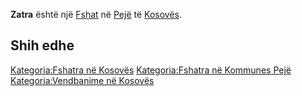 {{Fshat në Kosovës
 | Emri                = Zatra
| sqi_V_name = Drezhiç
| sqi_V_FULL_NAME_RO = Drezhiç
| sqi_V_FULL_NAME_ND_RO = Drezhic
| sqi_V_SORT_NAME_RG = DREZHIC
| sqi_V_FULL_NAME_RG = Drezhiç
| sqi_V_FULL_NAME_ND_RG = Drezhic
| srp_N_name = Zatra
| srp_N_FULL_NAME_RO = Zatra
| srp_N_FULL_NAME_ND_RO = Zatra
| srp_N_SORT_NAME_RG = ZATRA
| srp_N_FULL_NAME_RG = Zatra
| srp_N_FULL_NAME_ND_RG = Zatra

 | Emri (Rasa dhanore) = 
 | Figura              = 
 | Shteti              = Kosovo
 | Komuna              = Pejë
 | Kodi postar         = 
 | Sipërfaqja          = 

 | Popullsia           = 

 | Regj. i popullsisë  = 
 | Dend. e popullsisë  = 
 | Faqja zyrtare       = 
 <!--- Koordinatat ----> 
 | Gjerësia            = 42.650278
 | Gjatësia            = 20.280278
 | Lartësia            = 
}}
'''Zatra''' është një [[Fshat]] në [[Pejë]] të [[Kosovës]].

<!-- == Gjeografia == -->
<!-- == Historia == -->
<!-- == Demografia == -->
== Shih edhe ==
{{Komuna Pejë}}
{{Kosovo-Administrata-Cung}}

[[Kategoria:Fshatra në Kosovës]]
[[Kategoria:Fshatra në Kommunes Pejë]]
[[Kategoria:Vendbanime në Kosovës]]
